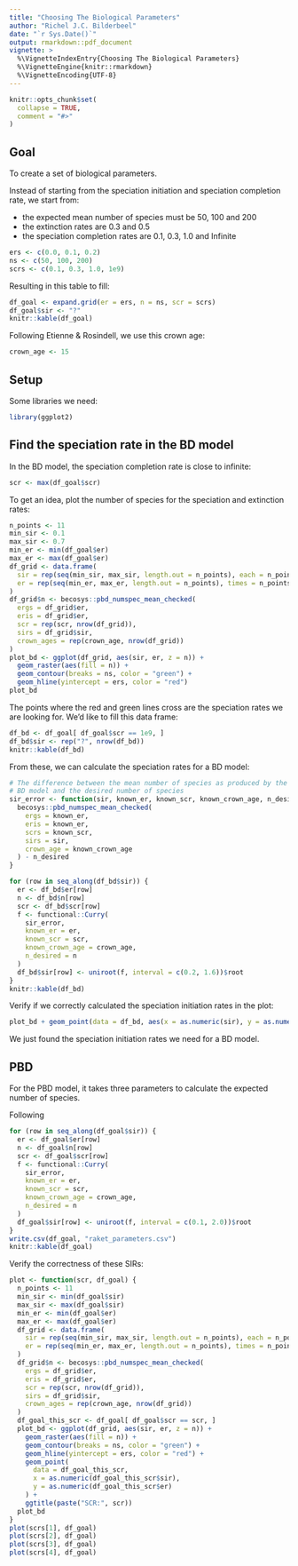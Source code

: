 ```yaml
---
title: "Choosing The Biological Parameters"
author: "Richel J.C. Bilderbeel"
date: "`r Sys.Date()`"
output: rmarkdown::pdf_document
vignette: >
  %\VignetteIndexEntry{Choosing The Biological Parameters}
  %\VignetteEngine{knitr::rmarkdown}
  %\VignetteEncoding{UTF-8}
---
```


```r
knitr::opts_chunk$set(
  collapse = TRUE,
  comment = "#>"
)
```

## Goal

To create a set of biological parameters.

Instead of starting from the speciation
initiation and speciation completion rate, we start from:

 * the expected mean number of species must be 50, 100 and 200
 * the extinction rates are 0.3 and 0.5
 * the speciation completion rates are 0.1, 0.3, 1.0 and Infinite

```r
ers <- c(0.0, 0.1, 0.2)
ns <- c(50, 100, 200)
scrs <- c(0.1, 0.3, 1.0, 1e9)
```

Resulting in this table to fill:

```r
df_goal <- expand.grid(er = ers, n = ns, scr = scrs)
df_goal$sir <- "?"
knitr::kable(df_goal)
```

Following Etienne & Rosindell, we use this crown age:

```r
crown_age <- 15
```

## Setup

Some libraries we need:

```r
library(ggplot2)
```

## Find the speciation rate in the BD model

In the BD model, the speciation completion rate is close to infinite:

```r
scr <- max(df_goal$scr)
```

To get an idea, plot the number of species for the speciation and extinction rates:

```r
n_points <- 11
min_sir <- 0.1
max_sir <- 0.7
min_er <- min(df_goal$er)
max_er <- max(df_goal$er)
df_grid <- data.frame(
  sir = rep(seq(min_sir, max_sir, length.out = n_points), each = n_points),  
  er = rep(seq(min_er, max_er, length.out = n_points), times = n_points)
)
df_grid$n <- becosys::pbd_numspec_mean_checked(
  ergs = df_grid$er, 
  eris = df_grid$er, 
  scr = rep(scr, nrow(df_grid)), 
  sirs = df_grid$sir, 
  crown_ages = rep(crown_age, nrow(df_grid))
)
plot_bd <- ggplot(df_grid, aes(sir, er, z = n)) + 
  geom_raster(aes(fill = n)) + 
  geom_contour(breaks = ns, color = "green") +
  geom_hline(yintercept = ers, color = "red")
plot_bd
```

The points where the red and green lines cross are the speciation rates
we are looking for. We'd like to fill this data frame:

```r
df_bd <- df_goal[ df_goal$scr == 1e9, ]
df_bd$sir <- rep("?", nrow(df_bd))
knitr::kable(df_bd)
```

From these, we can calculate the speciation rates for a BD model:

```r
# The difference between the mean number of species as produced by the
# BD model and the desired number of species
sir_error <- function(sir, known_er, known_scr, known_crown_age, n_desired) {
  becosys::pbd_numspec_mean_checked( 
    ergs = known_er, 
    eris = known_er, 
    scrs = known_scr, 
    sirs = sir,
    crown_age = known_crown_age
  ) - n_desired
}

for (row in seq_along(df_bd$sir)) {
  er <- df_bd$er[row]
  n <- df_bd$n[row]
  scr <- df_bd$scr[row]
  f <- functional::Curry(
    sir_error,
    known_er = er, 
    known_scr = scr, 
    known_crown_age = crown_age,
    n_desired = n
  )
  df_bd$sir[row] <- uniroot(f, interval = c(0.2, 1.6))$root
}
knitr::kable(df_bd)
```

Verify if we correctly calculated the speciation initiation rates in the plot:

```r
plot_bd + geom_point(data = df_bd, aes(x = as.numeric(sir), y = as.numeric(er)))
```

We just found the speciation initiation rates we need for a BD model.

## PBD

For the PBD model, it takes three parameters to calculate the expected number of species.

Following 

```r
for (row in seq_along(df_goal$sir)) {
  er <- df_goal$er[row]
  n <- df_goal$n[row]
  scr <- df_goal$scr[row]
  f <- functional::Curry(
    sir_error,
    known_er = er, 
    known_scr = scr, 
    known_crown_age = crown_age,
    n_desired = n
  )
  df_goal$sir[row] <- uniroot(f, interval = c(0.1, 2.0))$root
}
write.csv(df_goal, "raket_parameters.csv")
knitr::kable(df_goal)
```

Verify the correctness of these SIRs:

```r
plot <- function(scr, df_goal) {
  n_points <- 11
  min_sir <- min(df_goal$sir)
  max_sir <- max(df_goal$sir)
  min_er <- min(df_goal$er)
  max_er <- max(df_goal$er)
  df_grid <- data.frame(
    sir = rep(seq(min_sir, max_sir, length.out = n_points), each = n_points),  
    er = rep(seq(min_er, max_er, length.out = n_points), times = n_points)
  )
  df_grid$n <- becosys::pbd_numspec_mean_checked(
    ergs = df_grid$er, 
    eris = df_grid$er, 
    scr = rep(scr, nrow(df_grid)), 
    sirs = df_grid$sir, 
    crown_ages = rep(crown_age, nrow(df_grid))
  )
  df_goal_this_scr <- df_goal[ df_goal$scr == scr, ]
  plot_bd <- ggplot(df_grid, aes(sir, er, z = n)) + 
    geom_raster(aes(fill = n)) + 
    geom_contour(breaks = ns, color = "green") +
    geom_hline(yintercept = ers, color = "red") +
    geom_point(
      data = df_goal_this_scr, 
      x = as.numeric(df_goal_this_scr$sir),
      y = as.numeric(df_goal_this_scr$er)
    ) +
    ggtitle(paste("SCR:", scr))
  plot_bd
}
plot(scrs[1], df_goal)
plot(scrs[2], df_goal)
plot(scrs[3], df_goal)
plot(scrs[4], df_goal)
```